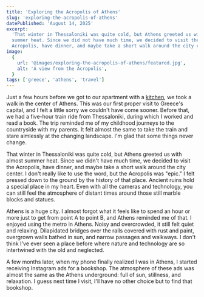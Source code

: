 ```yaml
---
title: 'Exploring the Acropolis of Athens'
slug: 'exploring-the-acropolis-of-athens'
datePublished: 'August 14, 2025'
excerpt:
  'That winter in Thessaloniki was quite cold, but Athens greeted us with almost
  summer heat. Since we did not have much time, we decided to visit the
  Acropolis, have dinner, and maybe take a short walk around the city center.'
image:
  {
    url: '@images/exploring-the-acropolis-of-athens/featured.jpg',
    alt: 'A view from the Acropolis',
  }
tags: ['greece', 'athens', 'travel']
---
```



<ImageWithCaption src={img1} caption="A view from the Acropolis" />

Just a few hours before we got to our apartment with a
[kitchen](a-kitchen-in-athens), we took a walk in the center of Athens. This was
our first proper visit to Greece's capital, and I felt a little sorry we
couldn't have come sooner. Before that, we had a five-hour train ride from
Thessaloniki, during which I worked and read a book. The trip reminded me of my
childhood journeys to the countryside with my parents. It felt almost the same
to take the train and stare aimlessly at the changing landscape. I'm glad that
some things never change.

<ImageGallery
  srcLeft={img2}
  captionLeft="A view from the Acropolis"
  srcRight={img3}
  captionRight="A view from the Acropolis"
/>

That winter in Thessaloniki was quite cold, but Athens greeted us with almost
summer heat. Since we didn't have much time, we decided to visit the Acropolis,
have dinner, and maybe take a short walk around the city center. I don't really
like to use the word, but the Acropolis was "epic." I felt pressed down to the
ground by the history of that place. Ancient ruins hold a special place in my
heart. Even with all the cameras and technology, you can still feel the
atmosphere of distant times around those still marble blocks and statues.

Athens is a huge city. I almost forgot what it feels like to spend an hour or
more just to get from point A to point B, and Athens reminded me of that. I
enjoyed using the metro in Athens. Noisy and overcrowded, it still felt quiet
and relaxing. Dilapidated bridges over the rails covered with rust and paint,
overgrown walls bathed in sun, and narrow passages and walkways. I don't think
I've ever seen a place before where nature and technology are so intertwined
with the old and neglected.

<ImageWithCaption src={img4} caption="A view from the Acropolis" />

A few months later, when my phone finally realized I was in Athens, I started
receiving Instagram ads for a bookshop. The atmosphere of these ads was almost
the same as the Athens underground: full of sun, stillness, and relaxation. I
guess next time I visit, I'll have no other choice but to find that bookshop.

